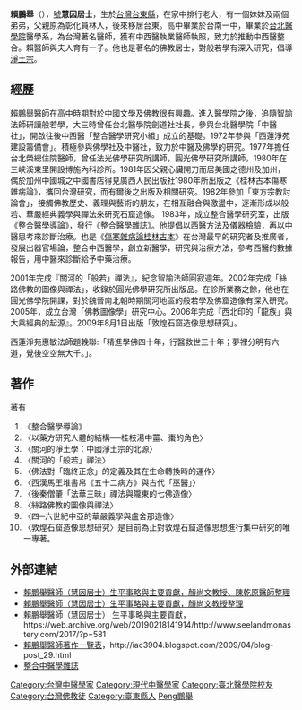 '''賴鵬舉'''（{{bd|1950年|4月22日|2009年|4月13日|catIdx=Lai賴鵬舉}}），[[號|號]]'''慧因居士'''，生於[[台灣|台灣]][[台東縣|台東縣]]，在家中排行老大，有一個妹妹及兩個弟弟，父親原為彰化員林人，後來移居台東。高中畢業於台南一中，畢業於[[台北醫學院|台北醫學院]]醫學系，為台灣著名醫師，獲有中西醫執業醫師執照，致力於推動中西醫整合。賴醫師與夫人育有一子。他也是著名的佛教居士，對般若學有深入研究，倡導[[淨土宗|淨土宗]]。

== 經歷 ==
賴鵬舉醫師在高中時期對於中國文學及佛教很有興趣。進入醫學院之後，追隨智諭法師研讀般若學，大三時曾任台北醫學院劍道社社長，參與台北醫學院「中醫社」，開啟往後中西醫「整合醫學研究小組」成立的基礎。1972年參與「西蓮淨苑建設籌備會」。積極參與佛學社及中醫社，致力於中醫及佛學的研究。1977年擔任台北榮總住院醫師，曾任法光佛學研究所講師，圓光佛學研究所講師，1980年在三峽溪東里開設博施內科診所。1981年因父親心臟開刀而居美國之德州及加州，偶於加州中國城之中國書店得見廣西人民出版社1980年所出版之《桂林古本傷寒雜病論》，攜回台灣研究，而有爾後之出版及相關研究。1982年參加「東方宗教討論會」，接觸佛教歷史、義理與藝術的朋友，在相互融合與激盪中，逐漸形成以般若、華嚴經典義學與禪法來研究石窟造像。
1983年，成立整合醫學研究室，出版《整合醫學導論》，發行《整合醫學雜誌》。他提倡以西醫方法及儀器檢驗，再以中醫思考來診斷治療。也是《[[傷寒雜病論桂林古本|傷寒雜病論桂林古本]]》在台灣最早的研究者及推廣者，發展出器官場論，整合中西醫學，創立新醫學，研究與治療方法，參考西醫的數據報告，用中醫來診斷給予中藥治療。

2001年完成『關河的「般若」禪法』，紀念智諭法師圓寂週年。2002年完成「絲路佛教的圖像與禪法」，收錄於圓光佛學研究所出版品。在診所業務之餘，他也在圓光佛學院開課，對於魏晉南北朝時期關河地區的般若學及佛窟造像有深入研究。2005年，成立台灣「佛教圖像學」研究中心。2006年完成『西北印的「龍族」與大乘經典的起源』。2009年8月1日出版「敦煌石窟造像思想研究」。

西蓮淨苑惠敏法師題輓聯:「精進學佛四十年，行醫救世三十年；夢裡分明有六道，覺後空空無大千。」。

== 著作 ==
著有
#《整合醫學導論》
#〈以藥方研究人體的結構──桂枝湯中薑、棗的角色〉
#〈關河的淨土學：中國淨土宗的北源〉
#〈關河的「般若」禪法〉
#〈佛法對「臨終正念」的定義及其在生命轉換時的運作〉
#〈西漢馬王堆書帛《五十二病方》與古代「巫醫」〉
#〈後秦僧肇「法華三昧」禪法與隴東的七佛造像〉
#〈絲路佛教的圖像與禪法〉
#〈四─六世紀中亞的華嚴義學與盧舍那造像〉
#〈敦煌石窟造像思想研究〉是目前為止對敦煌石窟造像思想進行集中研究的唯一專著。

== 外部連結 ==
*[http://www.seeland.org.tw/12link/pusa/pu6.html 賴鵬舉醫師（慧因居士）生平事略與主要貢獻，顏尚文教授、陳乾原醫師整理]{{dead link|date=2018年4月 |bot=InternetArchiveBot |fix-attempted=yes }}
*[http://www.seeland.org.tw/10real/08-people-thing.htm 賴鵬舉醫師（慧因居士）生平事略與主要貢獻，顏尚文教授整理]{{dead link|date=2018年4月 |bot=InternetArchiveBot |fix-attempted=yes }}
*賴鵬舉醫師（慧因居士） 生平事略與主要貢獻，https://web.archive.org/web/20190218141914/http://www.seelandmonastery.com/2017/?p=581
*[http://homepage19.seed.net.tw/web@5/icm/Dr.%20Lai/DrLai_index.htm 賴鵬舉醫師著作一覽表]{{dead link}}，http://iac3904.blogspot.com/2009/04/blog-post_29.html {{Wayback|url=http://iac3904.blogspot.com/2009/04/blog-post_29.html |date=20190611145508 }}
*[https://web.archive.org/web/20090303211203/http://icm.myweb.hinet.net/ 整合中醫學雜誌]


{{DEFAULTSORT:Lai賴鵬舉}}
[[Category:台灣中醫學家|Category:台灣中醫學家]]
[[Category:現代中醫學家|Category:現代中醫學家]]
[[Category:臺北醫學院校友|Category:臺北醫學院校友]]
[[Category:台灣佛教徒|Category:台灣佛教徒]]
[[Category:臺東縣人|Category:臺東縣人]]
[[Category:赖姓|Peng鵬舉]]